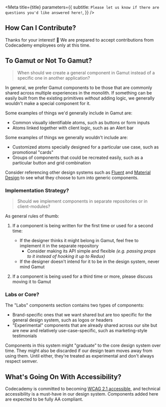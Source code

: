 
<Meta
  title={title}
  parameters={{
    subtitle: `Please let us know if there are questions you'd like answered here!`,
  }}
/>

## How Can I Contribute?

Thanks for your interest! 🙌
We are prepared to accept contributions from Codecademy employees only at this time.

## To Gamut or Not To Gamut?

> When should we create a general component in Gamut instead of a specific one in another application?

In general, we prefer Gamut components to be those that are commonly shared across multiple experiences in the monolith.
If something can be easily built from the existing primitives _without_ adding logic, we generally wouldn't make a special component for it.

Some examples of things we'd generally include in Gamut are:

- Common visually identifiable atoms, such as buttons or form inputs
- Atoms linked together with client logic, such as an Alert bar

Some examples of things we generally wouldn't include are:

- Customized atoms specially designed for a particular use case, such as promotional "cards"
- Groups of components that could be recreated easily, such as a particular button and grid combination

Consider referencing other design systems such as [Fluent](https://www.microsoft.com/design/fluent) and [Material Design](https://material.io/design) to see what they choose to turn into generic components.

### Implementation Strategy?

> Should we implement components in separate repositories or in client-modules?

As general rules of thumb:

1. If a component is being written for the first time or used for a second time:

   - If the designer thinks it might belong in Gamut, feel free to implement it in the separate repository
     - Consider making its API simple and flexible _(e.g. passing props to it instead of hooking it up to Redux)_
   - If the designer doesn't intend for it to be in the design system, never mind Gamut

2. If a component is being used for a third time or more, please discuss moving it to Gamut

### Labs or Core?

The "Labs" components section contains two types of components:

- Brand-specific ones that we want shared but are too specific for the general design system, such as logos or headers
- "Experimental" components that are already shared across our site but are new and relatively use-case-specific, such as marketing-style testimonials

Components in this system might "graduate" to the core design system over time.
They might also be discarded if our design team moves away from using them.
Until either, they're treated as experimental and don't always respect semver.

## What's Going On With Accessibility?

Codecademy is committed to becoming [WCAG 2.1 accessible](https://www.w3.org/WAI/standards-guidelines/wcag), and technical accessibility is a must-have in our design system.
Components added here are expected to be fully AA compliant.
